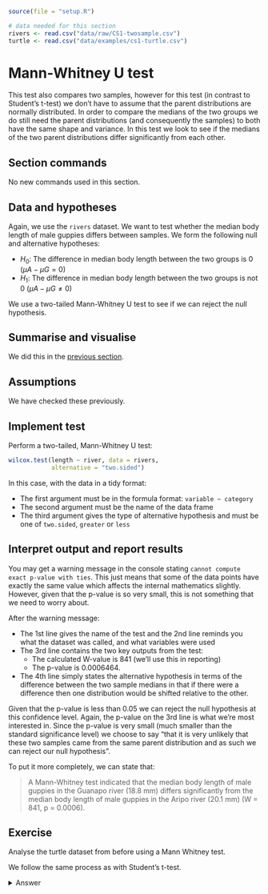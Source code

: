```r
source(file = "setup.R")
```

```r
# data needed for this section
rivers <- read.csv("data/raw/CS1-twosample.csv")
turtle <- read.csv("data/examples/cs1-turtle.csv")
```
# Mann-Whitney U test {#cs1-mannwhitney-u-test}
This test also compares two samples, however for this test (in contrast to Student’s t-test) we don’t have to assume that the parent distributions are normally distributed. In order to compare the medians of the two groups we do still need the parent distributions (and consequently the samples) to both have the same shape and variance. In this test we look to see if the medians of the two parent distributions differ significantly from each other.

## Section commands
No new commands used in this section.

## Data and hypotheses
Again, we use the `rivers` dataset. We want to test whether the median body length of male guppies differs between samples. We form the following null and alternative hypotheses:

-	$H_0$: The difference in median body length between the two groups is 0 $(\mu A - \mu G = 0)$
-	$H_1$: The difference in median body length between the two groups is not 0 $(\mu A - \mu G \neq 0)$

We use a two-tailed Mann-Whitney U test to see if we can reject the null hypothesis.

## Summarise and visualise
We did this in the [previous section](#cs1-students-sumvisual).

## Assumptions
We have checked these previously.

## Implement test
Perform a two-tailed, Mann-Whitney U test:

```r
wilcox.test(length ~ river, data = rivers,
            alternative = "two.sided")
```
In this case, with the data in a tidy format:

-	The first argument must be in the formula format: `variable ~ category`
-	The second argument must be the name of the data frame
-	The third argument gives the type of alternative hypothesis and must be one of `two.sided`, `greater` or `less` 

## Interpret output and report results
You may get a warning message in the console stating `cannot compute exact p-value with ties`. This just means that some of the data points have exactly the same value which affects the internal mathematics slightly. However, given that the p-value is so very small, this is not something that we need to worry about.

After the warning message:

-	The 1st line gives the name of the test and the 2nd line reminds you what the dataset was called, and what variables were used
-	The 3rd line contains the two key outputs from the test:
    - The calculated W-value is 841 (we’ll use this in reporting)
    - The p-value is 0.0006464. 
-	The 4th line simply states the alternative hypothesis in terms of the difference between the two sample medians in that if there were a difference then one distribution would be shifted relative to the other. 

Given that the p-value is less than 0.05 we can reject the null hypothesis at this confidence level.
Again, the p-value on the 3rd line is what we’re most interested in. Since the p-value is very small (much smaller than the standard significance level) we choose to say "that it is very unlikely that these two samples came from the same parent distribution and as such we can reject our null hypothesis".

To put it more completely, we can state that:

> A Mann-Whitney test indicated that the median body length of male guppies in the Guanapo river (18.8 mm) differs significantly from the median body length of male guppies in the Aripo river (20.1 mm) (W = 841, p = 0.0006).

## Exercise
:::exercise
Analyse the turtle dataset from before using a Mann Whitney test.

We follow the same process as with Student's t-test.

<details><summary>Answer</summary>

**Hypotheses**

$H_0$ : male median $=$ female median

$H_1$ : male median $\neq$ female median

**Summarise and visualise**

This is the same as before.

**Assumptions**

We've already checked that the variances of the two groups are similar, so we're OK there. Whilst the Mann-Whitney test doesn't require normality or symmetry of distributions it does require that the distributions have the same shape. In this example, with just a handful of data points in each group, it's quite hard to make this call one way or another. My advice in this case would be say that unless it's obvious that the distributions are very different we can just allow this assumption to pass, and you're only going see obvious differences in distribution shape when you have considerably more data points than we have here.

**Carry out a Mann-Whitney test**

```r
wilcox.test(serum ~ sex, data = turtle,
            alternative = "two.sided")
```

This gives us exactly the same conclusion that we got from the two-sample t-test _i.e_. that there isn't any significant difference between the two groups.

A Mann-Whitney test indicated that there wasn't a significant difference in the median Serum Cholesterol levels between male and female turtles (W = 26, p = 0.534)

</details>
:::
